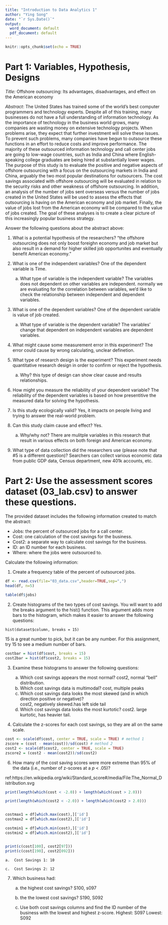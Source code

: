 ```yaml
---
title: "Introduction to Data Analytics 1"
author: "Ying Song"
date: "`r Sys.Date()`"
output:
  word_document: default
  pdf_document: default
---
```


```r
knitr::opts_chunk$set(echo = TRUE)
```

# Part 1: Variables, Hypothesis, Designs

*Title:* Offshore outsourcing: Its advantages, disadvantages, and effect on the American economy

*Abstract*: The United States has trained some of the world's best computer programmers and technology experts. Despite all of this training, many businesses do not have a full understanding of information technology. As the importance of technology in the business world grows, many companies are wasting money on extensive technology projects. When problems arise, they expect that further investment will solve these issues. To prevent such problems, many companies have begun to outsource these functions in an effort to reduce costs and improve performance. The majority of these outsourced information technology and call center jobs are going to low-wage countries, such as India and China where English-speaking college graduates are being hired at substantially lower wages. The purpose of this study is to evaluate the positive and negative aspects of offshore outsourcing with a focus on the outsourcing markets in India and China, arguably the two most popular destinations for outsourcers. The cost savings associated with offshore outsourcing will be evaluated in relation to the security risks and other weakness of offshore outsourcing. In addition, an analysis of the number of jobs sent overseas versus the number of jobs created in the United States will be used to assess the effects that outsourcing is having on the American economy and job market. Finally, the value of jobs lost from the American economy will be compared to the value of jobs created. The goal of these analyses is to create a clear picture of this increasingly popular business strategy.

Answer the following questions about the abstract above:

1)	What is a potential hypothesis of the researchers?
"the offshore outsourcing does not only boost foreighn economy and job market but also result in a demand for higher skilled job opportunites and eventually benefit American economy. "

2)	What is one of the independent variables?
    One of the dependent variable is Time. 

    a.	What type of variable is the independent variable?
        The variables does not dependent on other variables are independent. normally we are evaluating for the correlation between variables, we'd like to check the relationship between independent and dependent variables. 
    
3)	What is one of the dependent variables?
    One of the dependent variable is value of job created. 
    a.	What type of variable is the dependent variable?
        The variables' change that dependent on independent variables are dependent variables. 
4)	What might cause some measurement error in this experiment?
    The error could cause by wrong calculating, unclear definetion. 
    
5)	What type of research design is the experiment?
    This experiment needs quantitative research design in order to confirm or reject the hypothesis. 
    a.	Why? this type of design can show clear cause and results relationships. 

6)	How might you measure the reliability of your dependent variable?
    The reliability of the dependent variables is based on how presentitive the measured data for solving the hypothesis. 

7)	Is this study ecologically valid? 
    Yes, it impacts on people living and trying to answer the real-world problem.

8)	Can this study claim cause and effect?
    Yes.
    a.	Why/why not?
    There are mulitple variables in this research that result in various effects on both foreign and American economy. 

9)	What type of data collection did the researchers use (please note that #5 is a different question)?
    Searchers can collect various economic data from public GDP data, Census department, new 401k accounts, etc.  

# Part 2: Use the assessment scores dataset (03_lab.csv) to answer these questions.

The provided dataset includes the following information created to match the abstract:

- Jobs: the percent of outsourced jobs for a call center.
- Cost: one calculation of the cost savings for the business.
- Cost2: a separate way to calculate cost savings for the business.
- ID: an ID number for each business.
- Where: where the jobs were outsourced to. 

Calculate the following information:

1)	Create a frequency table of the percent of outsourced jobs.

```r
df <- read.csv(file="03_data.csv",header=TRUE,sep=",")
head(df, n=5)
 
table(df$jobs)
```

2)	Create histograms of the two types of cost savings. You will want to add the breaks argument to the hist() function. This argument adds more bars to the histogram, which makes it easier to answer the following questions:

`hist(dataset$column, breaks = 15)` 

15 is a great number to pick, but it can be any number. For this assignment, try 15 to see a medium number of bars. 

```r
costbar = hist(df$cost, breaks = 15)
cost2bar = hist(df$cost2, breaks = 15)
```

3)	Examine these histograms to answer the following questions:

    a.	Which cost savings appears the most normal?
        cost2, normal "bell" distribution.
    b.	Which cost savings data is multimodal?
        cost, multiple peaks
    c.	Which cost savings data looks the most skewed (and in which direction positive or negative)?  
        cost2, negatively skewed.has left side tail 
    d.	Which cost savings data looks the most kurtotic?
        cost2. large kurtotic, has heavier tail. 
4)	Calculate the z-scores for each cost savings, so they are all on the same scale.

```r
cost <- scale(df$cost, center = TRUE, scale = TRUE) # method 1
zscore = (cost - mean(cost))/sd(cost) # method 2
cost2 <- scale(df$cost2, center = TRUE, scale = TRUE)
zscore2 = (cost2 - mean(cost2))/sd(cost2)

```

6)	How many of the cost saving scores were more extreme than 95% of the data (i.e., number of z-scores at a *p* < .05)?

ref:https://en.wikipedia.org/wiki/Standard_score#/media/File:The_Normal_Distribution.svg
```r
print(length(which(cost < -2.0)) + length(which(cost > 2.0)))

print(length(which(cost2 < -2.0)) + length(which(cost2 > 2.0)))


costmax1 = df[which.max(cost),]['id']
costmax2 = df[which.max(cost2),]['id']

costmin1 = df[which.min(cost),]['id']
costmin2 = df[which.min(cost2),]['id']


print(c(cost[100], cost2[97]))
print(c(cost[190], cost2[092]))
```

    a.	Cost Savings 1: 10
    
    c.	Cost Savings 2: 12 
    
7)	Which business had:

    a.	the highest cost savings? S100, s097
    
    b.	the the lowest cost savings? S190, S092
    
    c.  Use both cost savings columns and find the ID number of the business with the lowest and highest z-score.
    Highest: S097
    Lowest: S092

